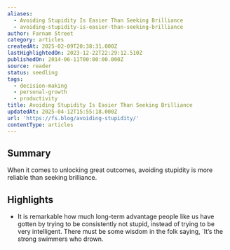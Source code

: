```yaml
---
aliases:
  - Avoiding Stupidity Is Easier Than Seeking Brilliance
  - avoiding-stupidity-is-easier-than-seeking-brilliance
author: Farnam Street
category: articles
createdAt: 2025-02-09T20:38:31.000Z
lastHighlightedOn: 2023-12-22T22:29:12.510Z
publishedOn: 2014-06-11T00:00:00.000Z
source: reader
status: seedling
tags:
  - decision-making
  - personal-growth
  - productivity
title: Avoiding Stupidity Is Easier Than Seeking Brilliance
updatedAt: 2025-04-12T15:55:18.000Z
url: 'https://fs.blog/avoiding-stupidity/'
contentType: articles
---
```

## Summary

When it comes to unlocking great outcomes, avoiding stupidity is more reliable than seeking brilliance.

## Highlights

- It is remarkable how much long-term advantage people like us have gotten by trying to be consistently not stupid, instead of trying to be very intelligent. There must be some wisdom in the folk saying, `It’s the strong swimmers who drown.
